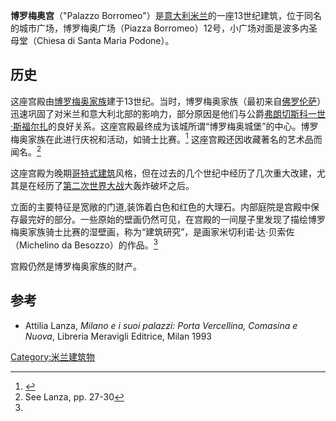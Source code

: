 {{Infobox building
| name                = 
| native_name         = Palazzo Borromeo
| image               = 1674 - Milano - Palazzo Borromeo - Foto Giovanni Dall'Orto - 18-May-2007.jpg
| architectural_style = [[哥特式建筑|哥特式建筑]] 
| location_city       =米兰
| location_country    =意大利
| coordinates         = {{coord|45.4634|N|9.1822|E|source:wikidata-and-enwiki-cat-tree_region:IT|display=title,inline}}
| owner               = [[博罗梅奥家族|博罗梅奥家族]]
}}
'''博罗梅奥宫'''（"Palazzo Borromeo"）是[[意大利|意大利]][[米兰|米兰]]的一座13世纪建筑，位于同名的城市广场，博罗梅奥广场（Piazza Borromeo）12号，小广场对面是波多内圣母堂（Chiesa di Santa Maria Podone）。

==历史==
这座宫殿由[[博罗梅奥家族|博罗梅奥家族]]建于13世纪。当时，博罗梅奥家族（最初来自[[佛罗伦萨|佛罗伦萨]]）迅速巩固了对米兰和意大利北部的影响力，部分原因是他们与公爵[[弗朗切斯科一世·斯福尔扎|弗朗切斯科一世·斯福尔扎]]的良好关系。这座宫殿最终成为该城所谓“博罗梅奥城堡”的中心。博罗梅奥家族在此进行庆祝和活动，如骑士比赛。<ref>{{Cite web |url=http://www.inmilano.com/arte-cultura-milano/palazzo-borromeo-milano |title=Palazzo Borromeo |access-date=2011-05-02 |archive-url=https://web.archive.org/web/20120310190214/http://www.inmilano.com/arte-cultura-milano/palazzo-borromeo-milano |archive-date=2012-03-10 |dead-url=yes }}</ref> 这座宫殿还因收藏著名的艺术品而闻名。<ref name="lanza">See Lanza, pp. 27-30</ref>

这座宫殿为晚期[[哥特式建筑|哥特式建筑]]风格，但在过去的几个世纪中经历了几次重大改建，尤其是在经历了[[第二次世界大战|第二次世界大战]]大轰炸破坏之后。

立面的主要特征是宽敞的门道,装饰着白色和红色的大理石。内部庭院是宫殿中保存最完好的部分。一些原始的壁画仍然可见，在宫殿的一间屋子里发现了描绘博罗梅奥家族骑士比赛的湿壁画，称为“建筑研究”，是画家米切利诺·达·贝索佐（Michelino da Besozzo）的作品。<ref name="lanza"/>

宫殿仍然是博罗梅奥家族的财产。
==参考==
<references/>
* Attilia Lanza, ''Milano e i suoi palazzi: Porta Vercellina, Comasina e Nuova'', Libreria Meravigli Editrice, Milan 1993
{{米兰地标}}
[[Category:米兰建筑物|Category:米兰建筑物]]